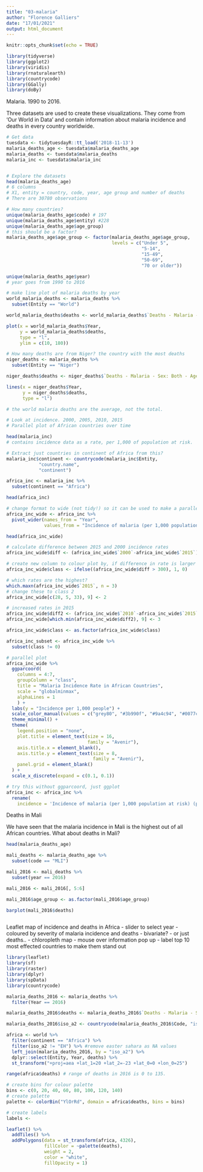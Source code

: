 ```yaml
---
title: "03-malaria"
author: "Florence Galliers"
date: "17/01/2021"
output: html_document
---
```


```r
knitr::opts_chunk$set(echo = TRUE)

library(tidyverse)
library(ggplot2)
library(viridis)
library(rnaturalearth)
library(countrycode)
library(GGally)
library(doBy)

```

Malaria. 1990 to 2016.

Three datasets are used to create these visualizations. They come from ‘Our World in Data’ and contain information about malaria incidence and deaths in every country worldwide.

```r
# Get data
tuesdata <- tidytuesdayR::tt_load('2018-11-13')
malaria_deaths_age <- tuesdata$malaria_deaths_age
malaria_deaths <- tuesdata$malaria_deaths
malaria_inc <- tuesdata$malaria_inc


# Explore the datasets
head(malaria_deaths_age)
# 6 columns
# X1, entity = country, code, year, age group and number of deaths
# There are 30780 observations

# How many countries?
unique(malaria_deaths_age$code) # 197
unique(malaria_deaths_age$entity) #228
unique(malaria_deaths_age$age_group)
# this should be a factor?
malaria_deaths_age$age_group <- factor(malaria_deaths_age$age_group, 
                                       levels = c("Under 5",
                                                  "5-14",
                                                  "15-49",
                                                  "50-69",
                                                  "70 or older"))

unique(malaria_deaths_age$year)
# year goes from 1990 to 2016

# make line plot of malaria deaths by year
world_malaria_deaths <- malaria_deaths %>%
  subset(Entity == "World")

world_malaria_deaths$deaths <- world_malaria_deaths$`Deaths - Malaria - Sex: Both - Age: Age-standardized (Rate) (per 100,000 people)`

plot(x = world_malaria_deaths$Year,
     y = world_malaria_deaths$deaths,
     type = "l",
     ylim = c(10, 180))

# How many deaths are from Niger? the country with the most deaths
niger_deaths <- malaria_deaths %>%
  subset(Entity == "Niger")

niger_deaths$deaths <- niger_deaths$`Deaths - Malaria - Sex: Both - Age: Age-standardized (Rate) (per 100,000 people)`

lines(x = niger_deaths$Year,
      y = niger_deaths$deaths,
      type = "l")

# the world malaria deaths are the average, not the total.

# Look at incidence. 2000, 2005, 2010, 2015
# Parallel plot of African countries over time

head(malaria_inc)
# contains incidence data as a rate, per 1,000 of population at risk.

# Extract just countries in continent of Africa from this?
malaria_inc$continent <- countrycode(malaria_inc$Entity, 
            "country.name",
            "continent")

africa_inc <- malaria_inc %>%
  subset(continent == "Africa")

head(africa_inc)

# change format to wide (not tidy!) so it can be used to make a parallel plot
africa_inc_wide <- africa_inc %>%
  pivot_wider(names_from = "Year",
              values_from = "Incidence of malaria (per 1,000 population at risk) (per 1,000 population at risk)")

head(africa_inc_wide)

# calculate difference between 2015 and 2000 incidence rates
africa_inc_wide$diff <- (africa_inc_wide$`2000`-africa_inc_wide$`2015`)

# create new column to colour plot by, if difference in rate is larger than 300
africa_inc_wide$class <- ifelse((africa_inc_wide$diff > 300), 1, 0)

# which rates are the highest?
which.maxn(africa_inc_wide$`2015`, n = 3)
# change these to class 2
africa_inc_wide[c(28, 5, 33), 9] <- 2

# increased rates in 2015
africa_inc_wide$diff2 <- (africa_inc_wide$`2010`-africa_inc_wide$`2015`)
africa_inc_wide[which.min(africa_inc_wide$diff2), 9] <- 3

africa_inc_wide$class <- as.factor(africa_inc_wide$class)

africa_inc_subset <- africa_inc_wide %>%
  subset(class != 0)

# parallel plot
africa_inc_wide %>%
  ggparcoord(
    columns = 4:7,
    groupColumn = "class",
    title = "Malaria Incidence Rate in African Countries",
    scale = "globalminmax",
    alphaLines = 1
    ) +
  labs(y = "Incidence per 1,000 people") +
  scale_color_manual(values = c("grey80", "#3b990f", "#9a4c94", "#0077c7")) +
  theme_minimal() +
  theme(
    legend.position = "none",
    plot.title = element_text(size = 16,
                              family = "Avenir"),
    axis.title.x = element_blank(),
    axis.title.y = element_text(size = 8, 
                                family = "Avenir"),
    panel.grid = element_blank()
  ) +
  scale_x_discrete(expand = c(0.1, 0.1))

# try this without ggparcoord, just ggplot
africa_inc <- africa_inc %>%
  rename(
    incidence = 'Incidence of malaria (per 1,000 population at risk) (per 1,000 population at risk)')

```

Deaths in Mali

We have seen that the malaria incidence in Mali is the highest out of all African countries. What about deaths in Mali?

```r
head(malaria_deaths_age)

mali_deaths <- malaria_deaths_age %>%
  subset(code == "MLI")

mali_2016 <- mali_deaths %>%
  subset(year == 2016)

mali_2016 <- mali_2016[, 5:6]

mali_2016$age_group <- as.factor(mali_2016$age_group)

barplot(mali_2016$deaths)



```

Leaflet map of incidence and deaths in Africa
- slider to select year
- coloured by severity of malaria incidence and deaths - bivariate? 
- or just deaths..
- chloropleth map
- mouse over information pop up
- label top 10 most effected countries to make them stand out

```r
library(leaflet)
library(sf)
library(raster)
library(dplyr)
library(spData)
library(countrycode)

malaria_deaths_2016 <- malaria_deaths %>%
  filter(Year == 2016)

malaria_deaths_2016$deaths <- malaria_deaths_2016$`Deaths - Malaria - Sex: Both - Age: Age-standardized (Rate) (per 100,000 people)`

malaria_deaths_2016$iso_a2 <- countrycode(malaria_deaths_2016$Code, "iso3c", "iso2c") 

africa <- world %>% 
  filter(continent == "Africa") %>% 
  filter(iso_a2 != "EH") %>% #remove easter sahara as NA values
  left_join(malaria_deaths_2016, by = "iso_a2") %>% 
  dplyr::select(Entity, Year, deaths) %>% 
  st_transform("+proj=aea +lat_1=20 +lat_2=-23 +lat_0=0 +lon_0=25")

range(africa$deaths) # range of deaths in 2016 is 0 to 135.

# create bins for colour palette
bins <- c(0, 20, 40, 60, 80, 100, 120, 140)
# create palette
palette <- colorBin("YlOrRd", domain = africa$deaths, bins = bins)

# create labels
labels <- 

leaflet() %>% 
  addTiles() %>% 
  addPolygons(data = st_transform(africa, 4326),
              fillColor = ~palette(deaths),
              weight = 2,
              color = "white", 
              fillOpacity = 1)



```

